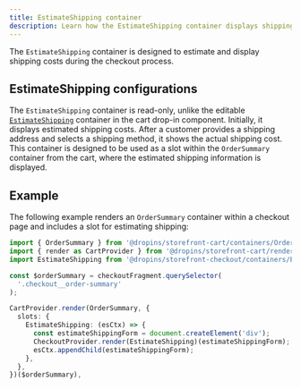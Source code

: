 ```yaml
---
title: EstimateShipping container
description: Learn how the EstimateShipping container displays shipping costs during checkout.
---
```



The `EstimateShipping` container is designed to estimate and display shipping costs during the checkout process.

## EstimateShipping configurations

The `EstimateShipping` container is read-only, unlike the editable [`EstimateShipping`](/dropins/cart/containers/estimate-shipping/) container in the cart drop-in component. Initially, it displays estimated shipping costs. After a customer provides a shipping address and selects a shipping method, it shows the actual shipping cost. This container is designed to be used as a slot within the `OrderSummary` container from the cart, where the estimated shipping information is displayed.

## Example

The following example renders an `OrderSummary` container within a checkout page and includes a slot for estimating shipping:

```ts
import { OrderSummary } from '@dropins/storefront-cart/containers/OrderSummary.js';
import { render as CartProvider } from '@dropins/storefront-cart/render.js';
import EstimateShipping from '@dropins/storefront-checkout/containers/EstimateShipping.js';

const $orderSummary = checkoutFragment.querySelector(
  '.checkout__order-summary'
);

CartProvider.render(OrderSummary, {
  slots: {
    EstimateShipping: (esCtx) => {
      const estimateShippingForm = document.createElement('div');
      CheckoutProvider.render(EstimateShipping)(estimateShippingForm);
      esCtx.appendChild(estimateShippingForm);
    },
  },
})($orderSummary),
```